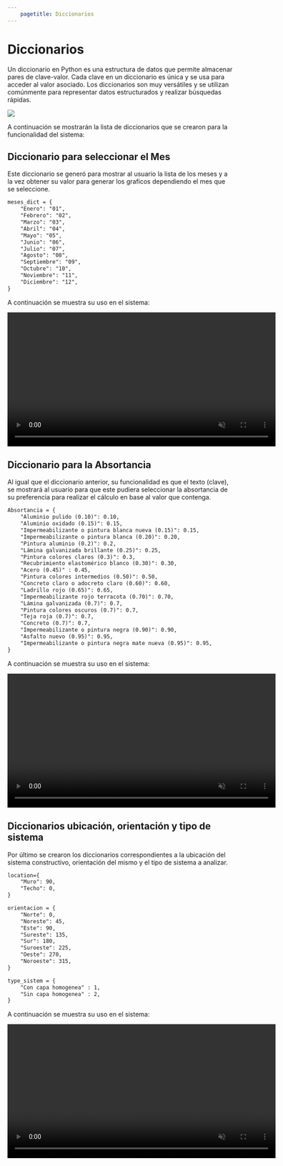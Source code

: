 ```yaml
---
    pagetitle: Diccionarios
---
```


# Diccionarios
Un diccionario en Python es una estructura de datos que permite almacenar pares de clave-valor. Cada clave en un diccionario es única y se usa para acceder al valor asociado. Los diccionarios son muy versátiles y se utilizan comúnmente para representar datos estructurados y realizar búsquedas rápidas.

![](/images/diccionarios.JPG){.ejedicci-image fig-alt="ejemplo de un diccionario"}

A continuación se mostrarán la lista de diccionarios que se crearon para la funcionalidad del sistema: 

## Diccionario para seleccionar el Mes
Este diccionario se generó para mostrar al usuario la lista de los meses y a la vez obtener su valor para generar los graficos dependiendo el mes que se seleccione.

````markdown
meses_dict = {
    "Enero": "01",
    "Febrero": "02",
    "Marzo": "03",
    "Abril": "04",
    "Mayo": "05",
    "Junio": "06",
    "Julio": "07",
    "Agosto": "08",
    "Septiembre": "09",       
    "Octubre": "10",
    "Noviembre": "11",
    "Diciembre": "12",
}
````
A continuación se muestra su uso en el sistema: 

<video autoplay muted playsinline loop width='600px;'>
<source src="/images/mes.webm" type="video/webm"/>
</video>

## Diccionario para la Absortancia
Al igual que el diccionario anterior, su funcionalidad es que el texto (clave), se mostrará al usuario para que este pudiera seleccionar la absortancia de su preferencia para realizar el cálculo en base al valor que contenga. 

````markdown
Absortancia = {
    "Aluminio pulido (0.10)": 0.10,
    "Aluminio oxidado (0.15)": 0.15,
    "Impermeabilizante o pintura blanca nueva (0.15)": 0.15,
    "Impermeabilizante o pintura blanca (0.20)": 0.20,
    "Pintura aluminio (0.2)": 0.2,
    "Lámina galvanizada brillante (0.25)": 0.25,
    "Pintura colores claros (0.3)": 0.3,
    "Recubrimiento elastomérico blanco (0.30)": 0.30,
    "Acero (0.45)" : 0.45,
    "Pintura colores intermedios (0.50)": 0.50,
    "Concreto claro o adocreto claro (0.60)": 0.60,
    "Ladrillo rojo (0.65)": 0.65,
    "Impermeabilizante rojo terracota (0.70)": 0.70,
    "Lámina galvanizada (0.7)": 0.7,
    "Pintura colores oscuros (0.7)": 0.7,
    "Teja roja (0.7)": 0.7,
    "Concreto (0.7)": 0.7,
    "Impermeabilizante o pintura negra (0.90)": 0.90,
    "Asfalto nuevo (0.95)": 0.95,
    "Impermeabilizante o pintura negra mate nueva (0.95)": 0.95,
}
````

A continuación se muestra su uso en el sistema: 

<video autoplay muted playsinline loop width='600px;'>
<source src="/images/absor.webm" type="video/webm"/>
</video>


## Diccionarios ubicación, orientación y tipo de sistema
Por último se crearon los diccionarios correspondientes a la ubicación del sistema constructivo, orientación del mismo y el tipo de sistema a analizar. 

````markdown
location={
    "Muro": 90,
    "Techo": 0,
}

orientacion = {
    "Norte": 0,
    "Noreste": 45,
    "Este": 90, 
    "Sureste": 135, 
    "Sur": 180,
    "Suroeste": 225, 
    "Oeste": 270, 
    "Noroeste": 315,
}

type_sistem = {
    "Con capa homogenea" : 1,
    "Sin capa homogenea" : 2,
}
````

A continuación se muestra su uso en el sistema: 

<video autoplay muted playsinline loop width='600px;'>
<source src="/images/lotip.webm" type="video/webm"/>
</video>
